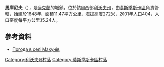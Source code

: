 <!-- 檔案不存在 [[Image:Vallige1.jpg|right]] -->
{{coord|49|41|59|N|23|21|53|E|scale:100000|display=title}}

'''馬庫尼夫'''（{{lang-uk|Макунів}}），是[[烏克蘭|烏克蘭]]的城鎮，位於該國西部[[利沃夫州|利沃夫州]]，由[[莫斯季斯卡區|莫斯季斯卡區]]負責管轄，始建於1648年，面積11.47平方公里，海拔高度272米，2001年人口404，人口密度每平方公里35.24人。

==參考資料==
* [http://weather.in.ua/ua/l'vovskaja/14449 Погода в селі Макунів]

[[Category:利沃夫州村落|Category:利沃夫州村落]]
[[Category:莫斯季斯卡區村落|Category:莫斯季斯卡區村落]]


{{Lviv-geo-stub}}